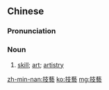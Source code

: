 {{also|技艺}}
==Chinese==
{{zh-forms|s=技艺}}

===Pronunciation===
{{zh-pron
|m=jìyì
|c=gei6 ngai6
|mn=qz,tw,xm,zz:ki-gē
|cat=n
}}

===Noun===
{{zh-noun}}

# [[skill]]; [[art]]; [[artistry]]

[[zh-min-nan:技藝]]
[[ko:技藝]]
[[mg:技藝]]